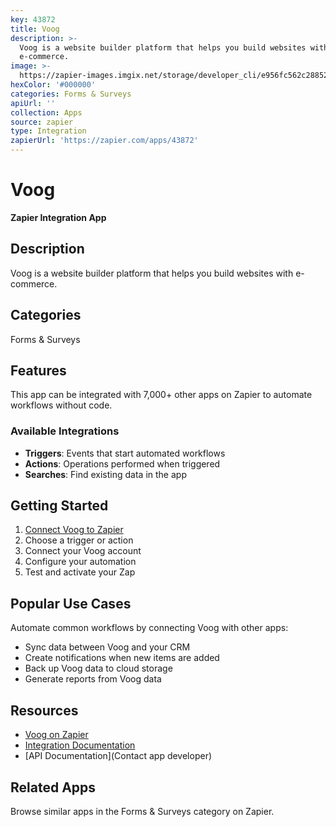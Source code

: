 ```yaml
---
key: 43872
title: Voog
description: >-
  Voog is a website builder platform that helps you build websites with
  e-commerce.
image: >-
  https://zapier-images.imgix.net/storage/developer_cli/e956fc562c2885284c50ac15220b4920.png?auto=format%2Ccompress&ixlib=python-3.0.0&q=50
hexColor: '#000000'
categories: Forms & Surveys
apiUrl: ''
collection: Apps
source: zapier
type: Integration
zapierUrl: 'https://zapier.com/apps/43872'
---
```

# Voog

**Zapier Integration App**

## Description

Voog is a website builder platform that helps you build websites with e-commerce.

## Categories

Forms & Surveys

## Features

This app can be integrated with 7,000+ other apps on Zapier to automate workflows without code.

### Available Integrations

- **Triggers**: Events that start automated workflows
- **Actions**: Operations performed when triggered
- **Searches**: Find existing data in the app

## Getting Started

1. [Connect Voog to Zapier](https://zapier.com/apps/43872)
2. Choose a trigger or action
3. Connect your Voog account
4. Configure your automation
5. Test and activate your Zap

## Popular Use Cases

Automate common workflows by connecting Voog with other apps:

- Sync data between Voog and your CRM
- Create notifications when new items are added
- Back up Voog data to cloud storage
- Generate reports from Voog data

## Resources

- [Voog on Zapier](https://zapier.com/apps/43872)
- [Integration Documentation](https://zapier.com/apps/43872/integrations)
- [API Documentation](Contact app developer)

## Related Apps

Browse similar apps in the Forms & Surveys category on Zapier.
